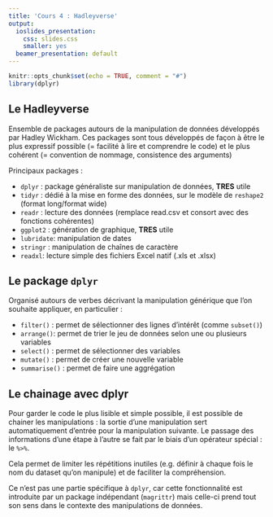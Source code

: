 ```yaml
---
title: 'Cours 4 : Hadleyverse'
output:
  ioslides_presentation:
    css: slides.css
    smaller: yes
  beamer_presentation: default
---
```


```r
knitr::opts_chunk$set(echo = TRUE, comment = "#")
library(dplyr)
```

## Le Hadleyverse

Ensemble de packages autours de la manipulation de données développés par Hadley Wickham. Ces packages sont tous développés de façon à être le plus expressif possible (= facilité à lire et comprendre le code) et le plus cohérent (= convention de nommage, consistence des arguments)

Principaux packages :

  - `dplyr` : package généraliste sur manipulation de données, **TRES** utile
  - `tidyr` : dédié à la mise en forme des données, sur le modèle de `reshape2` (format long/format wide)
  - `readr` : lecture des données (remplace read.csv et consort avec des fonctions cohérentes)
  - `ggplot2` : génération de graphique, **TRES** utile 
  - `lubridate`: manipulation de dates
  - `stringr` : manipulation de chaînes de caractère
  - `readxl`: lecture simple des fichiers Excel natif (.xls et .xlsx)

## Le package `dplyr`

Organisé autours de verbes décrivant la manipulation générique que l'on souhaite appliquer, en particulier :
  
  - `filter()` : permet de sélectionner des lignes d'intérêt (comme `subset()`)
  - `arrange()`: permet de trier le jeu de données selon une ou plusieurs variables
  - `select()` : permet de sélectionner des variables
  - `mutate()` : permet de créer une nouvelle variable
  - `summarise()` : permet de faire une aggrégation

## Le chainage avec dplyr

Pour garder le code le plus lisible et simple possible, il est possible de chainer les manipulations : la sortie d'une manipulation sert automatiquement d'entrée pour la manipulation suivante. Le passage des informations d'une étape à l'autre se fait par le biais d'un opérateur spécial : le `%>%`.

Cela permet de limiter les répétitions inutiles (e.g. définir à chaque fois le nom du dataset qu'on manipule) et de faciliter la compréhension.

Ce n'est pas une partie spécifique à `dplyr`, car cette fonctionnalité est introduite par un package indépendant (`magrittr`) mais celle-ci prend tout son sens dans le contexte des manipulations de données.

